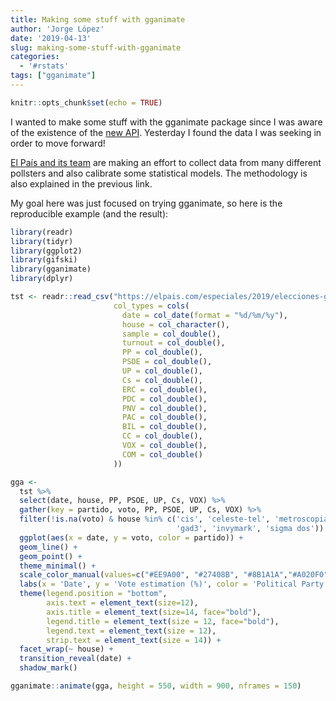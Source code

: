 ```yaml
---
title: Making some stuff with gganimate
author: 'Jorge López'
date: '2019-04-13'
slug: making-some-stuff-with-gganimate
categories:
  - '#rstats'
tags: ["gganimate"]
---
```


```r
knitr::opts_chunk$set(echo = TRUE)
```

I wanted to make some stuff with the gganimate package since I was aware of the existence of the [new API](https://github.com/thomasp85/gganimate#gganimate-). Yesterday I found the data I was seeking in order to move forward!

[El País and its team](https://elpais.com/especiales/2019/elecciones-generales/encuestas-electorales/) are making an effort to collect data from many different pollsters and also calibrate some statistical models. The methodology is also explained in the previous link.

My goal here was just focused on trying gganimate, so here is the reproducible example (and the result):

```r
library(readr)
library(tidyr)
library(ggplot2)
library(gifski)
library(gganimate)
library(dplyr)

tst <- readr::read_csv("https://elpais.com/especiales/2019/elecciones-generales/encuestas-electorales/ficheros/tabla.csv?1554807308", 
                       col_types = cols(
                         date = col_date(format = "%d/%m/%y"),
                         house = col_character(),
                         sample = col_double(),
                         turnout = col_double(),
                         PP = col_double(),
                         PSOE = col_double(),
                         UP = col_double(),
                         Cs = col_double(),
                         ERC = col_double(),
                         PDC = col_double(),
                         PNV = col_double(),
                         PAC = col_double(),
                         BIL = col_double(),
                         CC = col_double(),
                         VOX = col_double(),
                         COM = col_double()
                       ))

gga <-
  tst %>% 
  select(date, house, PP, PSOE, UP, Cs, VOX) %>% 
  gather(key = partido, voto, PP, PSOE, UP, Cs, VOX) %>% 
  filter(!is.na(voto) & house %in% c('cis', 'celeste-tel', 'metroscopia',
                                     'gad3', 'invymark', 'sigma dos')) %>% 
  ggplot(aes(x = date, y = voto, color = partido)) +
  geom_line() +
  geom_point() +
  theme_minimal() +
  scale_color_manual(values=c("#EE9A00", "#27408B", "#8B1A1A","#A020F0", "#458B00")) +
  labs(x = 'Date', y = 'Vote estimation (%)', color = 'Political Party') +
  theme(legend.position = "bottom", 
        axis.text = element_text(size=12),
        axis.title = element_text(size=14, face="bold"),
        legend.title = element_text(size = 12, face="bold"),
        legend.text = element_text(size = 12),
        strip.text = element_text(size = 14)) +
  facet_wrap(~ house) +
  transition_reveal(date) + 
  shadow_mark()

gganimate::animate(gga, height = 550, width = 900, nframes = 150)
```